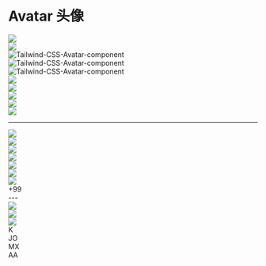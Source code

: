 # Avatar 头像

<div className="avatar">
  <div className="w-24 rounded">
    <img src="/icebreaker.jpeg" />
  </div>
</div>

<div className="avatar">
  <div className="w-32 rounded">
    <img src="/icebreaker.jpeg" />
  </div>
</div>
<div className="avatar">
  <div className="w-20 rounded">
    <img src="/icebreaker.jpeg" alt="Tailwind-CSS-Avatar-component" />
  </div>
</div>
<div className="avatar">
  <div className="w-16 rounded">
    <img src="/icebreaker.jpeg" alt="Tailwind-CSS-Avatar-component" />
  </div>
</div>
<div className="avatar">
  <div className="w-8 rounded">
    <img src="/icebreaker.jpeg" alt="Tailwind-CSS-Avatar-component" />
  </div>
</div>

<div className="avatar">
  <div className="w-24 rounded-xl">
    <img src="/icebreaker.jpeg" />
  </div>
</div>
<div className="avatar">
  <div className="w-24 rounded-full">
    <img src="/icebreaker.jpeg" />
  </div>
</div>

<div className="avatar">
  <div className="w-24 mask mask-squircle">
    <img src="/icebreaker.jpeg" />
  </div>
</div>
<div className="avatar">
  <div className="w-24 mask mask-hexagon">
    <img src="/icebreaker.jpeg" />
  </div>
</div>
<div className="avatar">
  <div className="w-24 mask mask-triangle">
    <img src="/icebreaker.jpeg" />
  </div>
</div>

---

<div className="avatar-group -space-x-6">
  <div className="avatar">
    <div className="w-12">
      <img src="/icebreaker.jpeg" />
    </div>
  </div>
  <div className="avatar">
    <div className="w-12">
      <img src="/icebreaker.jpeg" />
    </div>
  </div>
  <div className="avatar">
    <div className="w-12">
      <img src="/icebreaker.jpeg" />
    </div>
  </div>
  <div className="avatar">
    <div className="w-12">
      <img src="/icebreaker.jpeg" />
    </div>
  </div>
</div>

<div className="avatar-group -space-x-6">
  <div className="avatar">
    <div className="w-12">
      <img src="/icebreaker.jpeg" />
    </div>
  </div>
  <div className="avatar">
    <div className="w-12">
      <img src="/icebreaker.jpeg" />
    </div>
  </div>
  <div className="avatar">
    <div className="w-12">
      <img src="/icebreaker.jpeg" />
    </div>
  </div>
  <div className="avatar placeholder">
    <div className="w-12 bg-neutral-focus text-neutral-content">
      <span>+99</span>
    </div>
  </div>
</div>
---
<div className="avatar">
  <div className="w-24 rounded-full ring ring-primary ring-offset-base-100 ring-offset-2">
    <img src="/icebreaker.jpeg" />
  </div>
</div>

<div className="avatar online">
  <div className="w-24 rounded-full">
    <img src="/icebreaker.jpeg" />
  </div>
</div>
<div className="avatar offline">
  <div className="w-24 rounded-full">
    <img src="/icebreaker.jpeg" />
  </div>
</div>

<div className="avatar placeholder">
  <div className="bg-neutral-focus text-neutral-content rounded-full w-24">
    <span className="text-3xl">K</span>
  </div>
</div>
<div className="avatar online placeholder">
  <div className="bg-neutral-focus text-neutral-content rounded-full w-16">
    <span className="text-xl">JO</span>
  </div>
</div>
<div className="avatar placeholder">
  <div className="bg-neutral-focus text-neutral-content rounded-full w-12">
    <span>MX</span>
  </div>
</div>
<div className="avatar placeholder">
  <div className="bg-neutral-focus text-neutral-content rounded-full w-8">
    <span className="text-xs">AA</span>
  </div>
</div>
